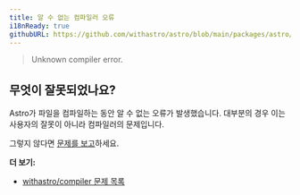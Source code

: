 ```yaml
---
title: 알 수 없는 컴파일러 오류
i18nReady: true
githubURL: https://github.com/withastro/astro/blob/main/packages/astro/src/core/errors/errors-data.ts
---
```



> Unknown compiler error.

## 무엇이 잘못되었나요?

Astro가 파일을 컴파일하는 동안 알 수 없는 오류가 발생했습니다. 대부분의 경우 이는 사용자의 잘못이 아니라 컴파일러의 문제입니다.

그렇지 않다면 [문제를 보고](https://astro.build/issues/compiler)하세요.

**더 보기:**

-  [withastro/compiler 문제 목록](https://astro.build/issues/compiler)

